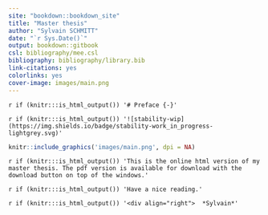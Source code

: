 ```yaml
--- 
site: "bookdown::bookdown_site"
title: "Master thesis"
author: "Sylvain SCHMITT"
date: "`r Sys.Date()`"
output: bookdown::gitbook
csl: bibliography/mee.csl
bibliography: bibliography/library.bib
link-citations: yes
colorlinks: yes
cover-image: images/main.png
---
```



`r if (knitr:::is_html_output()) '# Preface {-}'`

`r if (knitr:::is_html_output()) '![stability-wip](https://img.shields.io/badge/stability-work_in_progress-lightgrey.svg)'`

```r
knitr::include_graphics('images/main.png', dpi = NA)
```

`r if (knitr:::is_html_output()) 'This is the online html version of my master thesis. The pdf version is available for download with the download button on top of the windows.'`

`r if (knitr:::is_html_output()) 'Have a nice reading.'`

`r if (knitr:::is_html_output()) '<div align="right">  *Sylvain*'`
